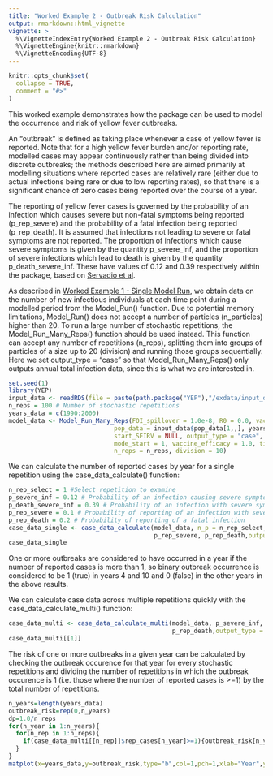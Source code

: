 ```yaml
---
title: "Worked Example 2 - Outbreak Risk Calculation"
output: rmarkdown::html_vignette
vignette: >
  %\VignetteIndexEntry{Worked Example 2 - Outbreak Risk Calculation}
  %\VignetteEngine{knitr::rmarkdown}
  %\VignetteEncoding{UTF-8}
---
```


```r
knitr::opts_chunk$set(
  collapse = TRUE,
  comment = "#>"
)
```

This worked example demonstrates how the package can be used to model the occurrence and risk of yellow fever outbreaks. 

An "outbreak" is defined as taking place whenever a case of yellow fever is reported. Note that for a high yellow fever burden and/or reporting rate, modelled cases may appear continuously rather than being divided into discrete outbreaks; the methods described here are aimed primarily at modelling situations where reported cases are relatively rare (either due to actual infections being rare or due to low reporting rates), so that there is a significant chance of zero cases being reported over the course of a year.

The reporting of yellow fever cases is governed by the probability of an infection which causes severe but non-fatal symptoms being reported (p_rep_severe) and the probability of a fatal infection being reported (p_rep_death). It is assumed that infections not leading to severe or fatal symptoms are not reported. The proportion of infections which cause severe symptoms is given by the quantity p_severe_inf, and the proportion of severe infections which lead to death is given by the quantity p_death_severe_inf. These have values of 0.12 and 0.39 respectively within the package, based on [Servadio et al](https://doi.org/10.1186/s12879-021-06535-4).

As described in [Worked Example 1 - Single Model Run](https://mrc-ide.github.io/YEP/articles/BWorkedExampleAModelRun.html), we obtain data on the number of new infectious individuals at each time point during a modelled period from the Model_Run() function. Due to potential memory limitations, Model_Run() does not accept a number of particles (n_particles) higher than 20. To run a large number of stochastic repetitions, the Model_Run_Many_Reps() function should be used instead. This function can accept any number of repetitions (n_reps), splitting them into groups of particles of a size up to 20 (division) and running those groups sequentially. Here we set output_type = "case" so that Model_Run_Many_Reps() only outputs annual total infection data, since this is what we are interested in.

```r
set.seed(1)
library(YEP)
input_data <- readRDS(file = paste(path.package("YEP"),"/exdata/input_data_example.Rds", sep = ""))
n_reps = 100 # Number of stochastic repetitions
years_data = c(1990:2000)
model_data <- Model_Run_Many_Reps(FOI_spillover = 1.0e-8, R0 = 0.0, vacc_data = input_data$vacc_data[1,,], 
                             pop_data = input_data$pop_data[1,,], years_data,
                             start_SEIRV = NULL, output_type = "case", year0 = input_data$years_labels[1], 
                             mode_start = 1, vaccine_efficacy = 1.0, time_inc = 1.0, 
                             n_reps = n_reps, division = 10)
```

We can calculate the number of reported cases by year for a single repetition using the case_data_calculate() function:

```r
n_rep_select = 1 #Select repetition to examine
p_severe_inf = 0.12 # Probability of an infection causing severe symptoms
p_death_severe_inf = 0.39 # Probability of an infection with severe symptoms causing death
p_rep_severe = 0.1 # Probability of reporting of an infection with severe (non-fatal) symptoms
p_rep_death = 0.2 # Probability of reporting of a fatal infection
case_data_single <- case_data_calculate(model_data, n_p = n_rep_select, p_severe_inf, p_death_severe_inf,
                                        p_rep_severe, p_rep_death,output_type = "annual", deterministic = FALSE)
case_data_single
```

One or more outbreaks are considered to have occurred in a year if the number of reported cases is more than 1, so binary outbreak occurrence is considered to be 1 (true) in years 4 and 10 and 0 (false) in the other years in the above results.

We can calculate case data across multiple repetitions quickly with the case_data_calculate_multi() function:

```r
case_data_multi <- case_data_calculate_multi(model_data, p_severe_inf, p_death_severe_inf,p_rep_severe, 
                                             p_rep_death,output_type = "annual", deterministic = FALSE)
case_data_multi[[1]]
```

The risk of one or more outbreaks in a given year can be calculated by checking the outbreak occurence for that year for every stochastic repetitions and dividing the number of repetitions in which the outbreak occurence is 1 (i.e. those where the number of reported cases is >=1) by the total number of repetitions.

```r
n_years=length(years_data)
outbreak_risk=rep(0,n_years)
dp=1.0/n_reps
for(n_year in 1:n_years){
  for(n_rep in 1:n_reps){
    if(case_data_multi[[n_rep]]$rep_cases[n_year]>=1){outbreak_risk[n_year]=outbreak_risk[n_year]+dp}
  }
}
matplot(x=years_data,y=outbreak_risk,type="b",col=1,pch=1,xlab="Year",ylab="Outbreak risk",ylim=c(0,max(outbreak_risk)))
```

